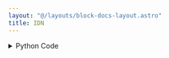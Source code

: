 ```yaml
---
layout: "@/layouts/block-docs-layout.astro"
title: IDN
---
```



<PythonDocsDisplay docstring={docstring} />

<details>
<summary>Python Code</summary>
```python
import serial
from flojoy import flojoy, SerialConnection, TextBlob, DataContainer
from typing import cast, Optional


@flojoy(deps={"pyserial": "3.5"}, inject_connection=True)
def IDN(
    connection: SerialConnection, default: Optional[DataContainer] = None
) -> TextBlob:
    """The IDN node queries a device's identity through the universal *IDN? SCPI command.

    Inputs
    ------
    default: DataContainer
        Any DataContainer - likely connected to the output of the OPEN_SERIAL node.

    Parameters
    ----------
    connection: Serial
        The open connection with the device receiving the *IDN? SCPI command.

    Returns
    -------
    TextBlob
        The result of the *IDN? SCPI command.
    """

    # Start serial communication with the instrument
    ser = cast(serial.Serial, connection.get_handle())

    if ser is None:
        raise ValueError("Serial communication is not open")

    ser.write("*IDN?\n".encode())

    return TextBlob(text_blob=ser.readline().decode())

```
[Find this Flojoy Block on GitHub](https://github.com/flojoy-ai/blocks/blob/main/blocks/IO/PROTOCOLS/SCPI/IDN/IDN.py)
</details>

## Example

<GetHelpWidget />

<AppDisplay app={app} blockName="IDN" client:visible />

This app opens a serial connection with the `OPEN_SERIAL` node, then queries the identity of the device with the `IDN` node.


